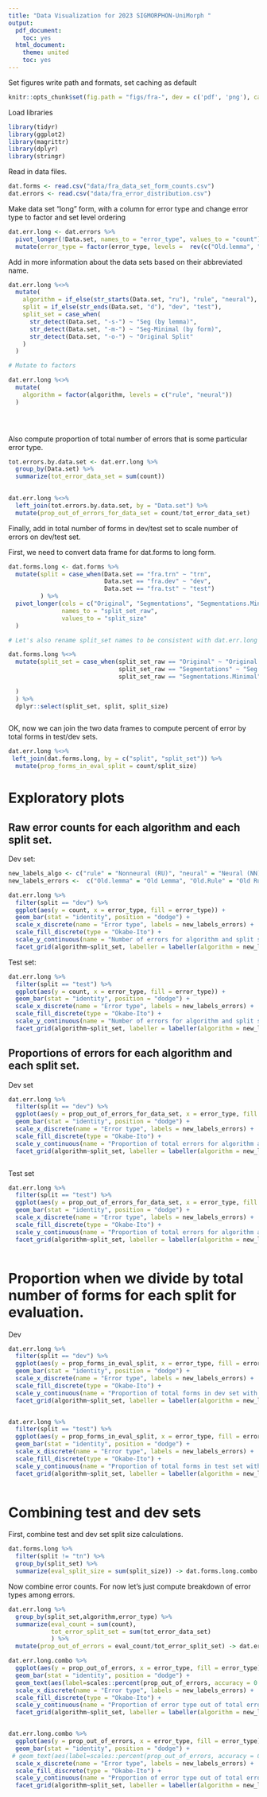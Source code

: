 ```yaml
---
title: "Data Visualization for 2023 SIGMORPHON-UniMorph "
output:
  pdf_document:
    toc: yes
  html_document:
    theme: united
    toc: yes
---
```


Set figures write path and formats, set caching as default

```r
knitr::opts_chunk$set(fig.path = "figs/fra-", dev = c('pdf', 'png'), cache=T)
```


Load libraries

```r
library(tidyr)
library(ggplot2)
library(magrittr)
library(dplyr)
library(stringr)
```


Read in data files.

```r
dat.forms <- read.csv("data/fra_data_set_form_counts.csv")
dat.errors <- read.csv("data/fra_error_distribution.csv")

```




Make data set "long" form, with a column for error type and change error type to factor and set level ordering

```r

dat.err.long <- dat.errors %>%
  pivot_longer(!Data.set, names_to = "error_type", values_to = "count") %>%
  mutate(error_type = factor(error_type, levels =  rev(c("Old.lemma", "Old.Rule", "Free.Var", "Over.Reg", "Over.Irreg", "Silly"))))


```

Add in more information about the data sets based on their abbreviated name.

```r
dat.err.long %<>%
  mutate(
    algorithm = if_else(str_starts(Data.set, "ru"), "rule", "neural"),
    split = if_else(str_ends(Data.set, "d"), "dev", "test"),
    split_set = case_when(
      str_detect(Data.set, "-s-") ~ "Seg (by lemma)",
      str_detect(Data.set, "-m-") ~ "Seg-Minimal (by form)",
      str_detect(Data.set, "-o-") ~ "Original Split"
    )
  )

# Mutate to factors

dat.err.long %<>%
  mutate(
    algorithm = factor(algorithm, levels = c("rule", "neural"))
  )


  
```


Also compute proportion of total number of errors that is some particular error type.

```r
tot.errors.by.data.set <- dat.err.long %>%
  group_by(Data.set) %>%
  summarize(tot_error_data_set = sum(count))
  
```


```r

dat.err.long %<>%
  left_join(tot.errors.by.data.set, by = "Data.set") %>%
  mutate(prop_out_of_errors_for_data_set = count/tot_error_data_set)


```


Finally, add in total number of forms in dev/test set to scale number of errors on dev/test set.

First, we need to convert data frame for dat.forms to long form.

```r

dat.forms.long <- dat.forms %>%
  mutate(split = case_when(Data.set == "fra.trn" ~ "trn",
                           Data.set == "fra.dev" ~ "dev",
                           Data.set == "fra.tst" ~ "test")
         ) %>%
  pivot_longer(cols = c("Original", "Segmentations", "Segmentations.Minimal"),
               names_to = "split_set_raw",
               values_to = "split_size"
  )

# Let's also rename split_set names to be consistent with dat.err.long         

dat.forms.long %<>%
  mutate(split_set = case_when(split_set_raw == "Original" ~ "Original Split",
                               split_set_raw == "Segmentations" ~ "Seg (by lemma)",
                               split_set_raw == "Segmentations.Minimal" ~ "Seg-Minimal (by form)"
                               
  )
  ) %>%
  dplyr::select(split_set, split, split_size)



```


OK, now we can join the two data frames to compute percent of error by total forms in test/dev sets.

```r

dat.err.long %<>%
 left_join(dat.forms.long, by = c("split", "split_set")) %>%
  mutate(prop_forms_in_eval_split = count/split_size)


```


# Exploratory plots


## Raw error counts for each algorithm and each split set.

Dev set:

```r

new_labels_algo <- c("rule" = "Nonneural (RU)", "neural" = "Neural (NN)")
new_labels_errors <-  c("Old.lemma" = "Old Lemma", "Old.Rule" = "Old Rule", "Free.Var" = "Free Var.", "Over.Reg" = "Over Reg", "Over.Irreg" = "Over Irreg", "Silly" = "Silly")

dat.err.long %>%
  filter(split == "dev") %>%
  ggplot(aes(y = count, x = error_type, fill = error_type)) +
  geom_bar(stat = "identity", position = "dodge") +
  scale_x_discrete(name = "Error type", labels = new_labels_errors) + 
  scale_fill_discrete(type = "Okabe-Ito") +
  scale_y_continuous(name = "Number of errors for algorithm and split set: dev set") +
  facet_grid(algorithm~split_set, labeller = labeller(algorithm = new_labels_algo)) + coord_flip() + guides(fill = "none") + theme_bw()


```

Test set:

```r

dat.err.long %>%
  filter(split == "test") %>%
  ggplot(aes(y = count, x = error_type, fill = error_type)) +
  geom_bar(stat = "identity", position = "dodge") +
  scale_x_discrete(name = "Error type", labels = new_labels_errors) + 
  scale_fill_discrete(type = "Okabe-Ito") +
  scale_y_continuous(name = "Number of errors for algorithm and split set: test set") +
  facet_grid(algorithm~split_set, labeller = labeller(algorithm = new_labels_algo)) + coord_flip() + guides(fill = "none") + theme_bw()


```


## Proportions of errors for each algorithm and each split set.

Dev set

```r

dat.err.long %>%
  filter(split == "dev") %>%
  ggplot(aes(y = prop_out_of_errors_for_data_set, x = error_type, fill = error_type)) +
  geom_bar(stat = "identity", position = "dodge") +
  scale_x_discrete(name = "Error type", labels = new_labels_errors) +
  scale_fill_discrete(type = "Okabe-Ito") +
  scale_y_continuous(name = "Proportion of total errors for algorithm and split set: dev set", labels = scales::percent_format()) +
  facet_grid(algorithm~split_set, labeller = labeller(algorithm = new_labels_algo)) + coord_flip() + guides(fill = "none") + theme_bw()



```


Test set

```r

dat.err.long %>%
  filter(split == "test") %>%
  ggplot(aes(y = prop_out_of_errors_for_data_set, x = error_type, fill = error_type)) +
  geom_bar(stat = "identity", position = "dodge") +
  scale_x_discrete(name = "Error type", labels = new_labels_errors) +
  scale_fill_discrete(type = "Okabe-Ito") +
  scale_y_continuous(name = "Proportion of total errors for algorithm and split set: test set", labels = scales::percent_format()) +
  facet_grid(algorithm~split_set, labeller = labeller(algorithm = new_labels_algo)) + coord_flip() + guides(fill = "none") + theme_bw()



```


# Proportion when we divide by total number of forms for each split for evaluation.

Dev

```r

dat.err.long %>%
  filter(split == "dev") %>%
  ggplot(aes(y = prop_forms_in_eval_split, x = error_type, fill = error_type)) +
  geom_bar(stat = "identity", position = "dodge") +
  scale_x_discrete(name = "Error type", labels = new_labels_errors) +
  scale_fill_discrete(type = "Okabe-Ito") +
  scale_y_continuous(name = "Proportion of total forms in dev set with error type", labels = scales::percent_format()) +
  facet_grid(algorithm~split_set, labeller = labeller(algorithm = new_labels_algo)) + coord_flip() + guides(fill = "none") + theme_bw()



```

```r

dat.err.long %>%
  filter(split == "test") %>%
  ggplot(aes(y = prop_forms_in_eval_split, x = error_type, fill = error_type)) +
  geom_bar(stat = "identity", position = "dodge") +
  scale_x_discrete(name = "Error type", labels = new_labels_errors) +
  scale_fill_discrete(type = "Okabe-Ito") +
  scale_y_continuous(name = "Proportion of total forms in test set with error type", labels = scales::percent_format()) +
  facet_grid(algorithm~split_set, labeller = labeller(algorithm = new_labels_algo)) + coord_flip() + guides(fill = "none") + theme_bw()



```


# Combining test and dev sets

First, combine test and dev set split size calculations.

```r
dat.forms.long %>%
  filter(split != "tn") %>%
  group_by(split_set) %>%
  summarize(eval_split_size = sum(split_size)) -> dat.forms.long.combo

```


Now combine error counts. For now let's just compute breakdown of error types among errors.

```r
dat.err.long %>%
  group_by(split_set,algorithm,error_type) %>%
  summarize(eval_count = sum(count),
            tot_error_split_set = sum(tot_error_data_set)
            ) %>%
  mutate(prop_out_of_errors = eval_count/tot_error_split_set) -> dat.err.long.combo


```


```r

dat.err.long.combo %>%
  ggplot(aes(y = prop_out_of_errors, x = error_type, fill = error_type)) +
  geom_bar(stat = "identity", position = "dodge") +
  geom_text(aes(label=scales::percent(prop_out_of_errors, accuracy = 0.1)), hjust = 0)+
  scale_x_discrete(name = "Error type", labels = new_labels_errors) +
  scale_fill_discrete(type = "Okabe-Ito") +
  scale_y_continuous(name = "Proportion of error type out of total errors across test/dev sets ", labels = scales::percent_format(), limits = c(0, 1.14)) +
  facet_grid(algorithm~split_set, labeller = labeller(algorithm = new_labels_algo)) + coord_flip() + guides(fill = "none") + theme_bw()



```


```r

dat.err.long.combo %>%
  ggplot(aes(y = prop_out_of_errors, x = error_type, fill = error_type)) +
  geom_bar(stat = "identity", position = "dodge") +
 # geom_text(aes(label=scales::percent(prop_out_of_errors, accuracy = 0.1)), hjust = -0.06)+
  scale_x_discrete(name = "Error type", labels = new_labels_errors) +
  scale_fill_discrete(type = "Okabe-Ito") +
  scale_y_continuous(name = "Proportion of error type out of total errors across test/dev sets ", labels = scales::percent_format()) +
  facet_grid(algorithm~split_set, labeller = labeller(algorithm = new_labels_algo)) + coord_flip() + guides(fill = "none") + theme_bw()



```


